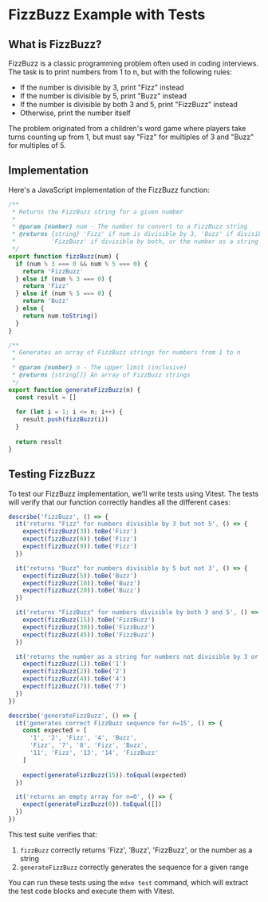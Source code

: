 # FizzBuzz Example with Tests

## What is FizzBuzz?

FizzBuzz is a classic programming problem often used in coding interviews. The task is to print numbers from 1 to n, but with the following rules:

- If the number is divisible by 3, print "Fizz" instead
- If the number is divisible by 5, print "Buzz" instead
- If the number is divisible by both 3 and 5, print "FizzBuzz" instead
- Otherwise, print the number itself

The problem originated from a children's word game where players take turns counting up from 1, but must say "Fizz" for multiples of 3 and "Buzz" for multiples of 5.

## Implementation

Here's a JavaScript implementation of the FizzBuzz function:

```javascript
/**
 * Returns the FizzBuzz string for a given number
 * 
 * @param {number} num - The number to convert to a FizzBuzz string
 * @returns {string} 'Fizz' if num is divisible by 3, 'Buzz' if divisible by 5,
 *          'FizzBuzz' if divisible by both, or the number as a string otherwise
 */
export function fizzBuzz(num) {
  if (num % 3 === 0 && num % 5 === 0) {
    return 'FizzBuzz'
  } else if (num % 3 === 0) {
    return 'Fizz'
  } else if (num % 5 === 0) {
    return 'Buzz'
  } else {
    return num.toString()
  }
}

/**
 * Generates an array of FizzBuzz strings for numbers from 1 to n
 * 
 * @param {number} n - The upper limit (inclusive)
 * @returns {string[]} An array of FizzBuzz strings
 */
export function generateFizzBuzz(n) {
  const result = []
  
  for (let i = 1; i <= n; i++) {
    result.push(fizzBuzz(i))
  }
  
  return result
}
```

## Testing FizzBuzz

To test our FizzBuzz implementation, we'll write tests using Vitest. The tests will verify that our function correctly handles all the different cases:

```javascript test
describe('fizzBuzz', () => {
  it('returns "Fizz" for numbers divisible by 3 but not 5', () => {
    expect(fizzBuzz(3)).toBe('Fizz')
    expect(fizzBuzz(6)).toBe('Fizz')
    expect(fizzBuzz(9)).toBe('Fizz')
  })

  it('returns "Buzz" for numbers divisible by 5 but not 3', () => {
    expect(fizzBuzz(5)).toBe('Buzz')
    expect(fizzBuzz(10)).toBe('Buzz')
    expect(fizzBuzz(20)).toBe('Buzz')
  })

  it('returns "FizzBuzz" for numbers divisible by both 3 and 5', () => {
    expect(fizzBuzz(15)).toBe('FizzBuzz')
    expect(fizzBuzz(30)).toBe('FizzBuzz')
    expect(fizzBuzz(45)).toBe('FizzBuzz')
  })

  it('returns the number as a string for numbers not divisible by 3 or 5', () => {
    expect(fizzBuzz(1)).toBe('1')
    expect(fizzBuzz(2)).toBe('2')
    expect(fizzBuzz(4)).toBe('4')
    expect(fizzBuzz(7)).toBe('7')
  })
})

describe('generateFizzBuzz', () => {
  it('generates correct FizzBuzz sequence for n=15', () => {
    const expected = [
      '1', '2', 'Fizz', '4', 'Buzz',
      'Fizz', '7', '8', 'Fizz', 'Buzz',
      '11', 'Fizz', '13', '14', 'FizzBuzz'
    ]
    
    expect(generateFizzBuzz(15)).toEqual(expected)
  })

  it('returns an empty array for n=0', () => {
    expect(generateFizzBuzz(0)).toEqual([])
  })
})
```

This test suite verifies that:
1. `fizzBuzz` correctly returns 'Fizz', 'Buzz', 'FizzBuzz', or the number as a string
2. `generateFizzBuzz` correctly generates the sequence for a given range

You can run these tests using the `mdxe test` command, which will extract the test code blocks and execute them with Vitest.
